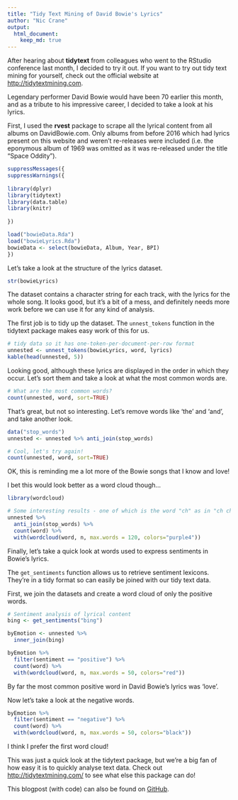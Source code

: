 ```yaml
---
title: "Tidy Text Mining of David Bowie's Lyrics"
author: "Nic Crane"
output:
  html_document: 
    keep_md: true
---
```


After hearing about **tidytext** from colleagues who went to the RStudio conference last month, I decided to try it out.  If you want to try out tidy text 
mining for yourself, check out the official website at <http://tidytextmining.com>.

Legendary performer David Bowie would have been 70 earlier this month, and as a 
tribute to his impressive career, I decided to take a look at his lyrics.

First, I used the **rvest** package to scrape all the lyrical content from all
albums on DavidBowie.com.  Only albums from before 2016 which had lyrics present
on this website and weren't re-releases were included (i.e. the eponymous album 
of 1969 was omitted as it was re-released under the title "Space Oddity").

```r
suppressMessages({
suppressWarnings({
  
library(dplyr)
library(tidytext)
library(data.table)
library(knitr)
  
})

load("bowieData.Rda")
load("bowieLyrics.Rda")
bowieData <- select(bowieData, Album, Year, BPI)
})

```
Let's take a look at the structure of the lyrics dataset.
```r
str(bowieLyrics)
```

The dataset contains a character string for each track, with the lyrics
for the whole song.  It looks good, but it's a bit of a mess, and definitely
needs more work before we can use it for any kind of analysis.

The first job is to tidy up the dataset.  The `unnest_tokens` function in the 
tidytext package makes easy work of this for us.

```r
# tidy data so it has one-token-per-document-per-row format
unnested <- unnest_tokens(bowieLyrics, word, lyrics)
kable(head(unnested, 5))
```

Looking good, although these lyrics are displayed in the order in which they 
occur.  Let's sort them and take a look at what the most common words are.

```r
# What are the most common words? 
count(unnested, word, sort=TRUE)
```

That's great, but not so interesting.  Let's remove words like 'the' and 'and', 
and take another look. 

```r
data("stop_words")
unnested <- unnested %>% anti_join(stop_words)

# Cool, let's try again!
count(unnested, word, sort=TRUE)
```

OK, this is reminding me a lot more of the Bowie songs that I know and love!

I bet this would look better as a word cloud though...

```r
library(wordcloud)

# Some interesting results - one of which is the word "ch" as in "ch ch changes"!
unnested %>%
  anti_join(stop_words) %>%
  count(word) %>%
  with(wordcloud(word, n, max.words = 120, colors="purple4"))

```

Finally, let's take a quick look at words used to express sentiments in Bowie's lyrics.

The `get_sentiments` function allows us to retrieve sentiment lexicons.  They're in
a tidy format so can easily be joined with our tidy text data.

First, we join the datasets and create a word cloud of only the positive words.

```r
# Sentiment analysis of lyrical content
bing <- get_sentiments("bing")

byEmotion <- unnested %>%
  inner_join(bing)

byEmotion %>%
  filter(sentiment == "positive") %>%
  count(word) %>%
  with(wordcloud(word, n, max.words = 50, colors="red"))
```

By far the most common positive word in David Bowie's lyrics was 'love'.

Now let's take a look at the negative words.

```r
byEmotion %>%
  filter(sentiment == "negative") %>%
  count(word) %>%
  with(wordcloud(word, n, max.words = 50, colors="black"))
```

I think I prefer the first word cloud!

This was just a quick look at the tidytext package, but we're a big fan of how
easy it is to quickly analyse text data.  Check out <http://tidytextmining.com/> 
to see what else this package can do!


This blogpost (with code) can also be found on [GitHub](https://github.com/MangoTheCat/blog_bowie_tidytext).
